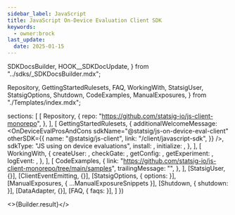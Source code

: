 ```yaml
---
sidebar_label: JavaScript
title: JavaScript On-Device Evaluation Client SDK
keywords:
  - owner:brock
last_update:
  date: 2025-01-15
---
```


  SDKDocsBuilder,
  HOOK__SDKDocUpdate,
} from "../sdks/_SDKDocsBuilder.mdx";

  Repository,
  GettingStartedRulesets,
  FAQ,
  WorkingWith,
  StatsigUser,
  StatsigOptions,
  Shutdown,
  CodeExamples,
  ManualExposures,
} from "./Templates/index.mdx";







  sections: [
    [
      Repository,
      {
        repo: "https://github.com/statsig-io/js-client-monorepo",
      },
    ],
    [
      GettingStartedRulesets,
      {
        additionalWelcomeMessage: <OnDeviceEvalProsAndCons
          sdkName="@statsig/js-on-device-eval-client"
          otherSDK={{
            name: "@statsig/js-client",
            link: "/client/javascript-sdk",
          }}
        />,
        sdkType: "JS using on device evaluations",
        install: <Install />,
        initialize: <Initialize />,
      },
    ],
    [
      WorkingWith,
      {
        createUser: <CreateUser />,
        checkGate: <CheckGate />,
        getConfig: <GetConfig />,
        getExperiment: <GetExperiment />,
        logEvent: <LogEvent />,
      },
    ],
    [
      CodeExamples,
      {
        link: "https://github.com/statsig-io/js-client-monorepo/tree/main/samples",
        trailingMessage: "",
      },
    ],
    [StatsigUser, {}],
    [ClientEventEmitting, {}],
    [StatsigOptions, { options: <Options /> }],
    [ManualExposures, { ...ManualExposureSnippets }],
    [Shutdown, { shutdown: <ShutdownSnippet /> }],
    [DataAdapter, {}],
    [FAQ, { faqs: <MoreFAQs /> }],
  ]
})


<>{Builder.result}</>

